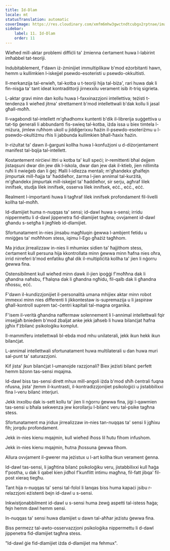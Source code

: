 ```yaml
---
title: Id-Dlam
locale: mt
statusTranslation: automatic
coverImage: https://res.cloudinary.com/xmfm6mhw3gwctndtcubgx2rptnae/image/upload/v1741354419/small_cover_la_gran_rebelion_28716e29d2.webp
sidebar:
    label: 11. Id-Dlam
    order: 11
---
```

Wieħed mill-aktar problemi diffiċli ta' żmienna ċertament huwa l-labirint imħabbel tat-teoriji.

Indubitablement, f'dawn iż-żminijiet immultiplikaw b'mod eżorbitanti hawn, hemm u kullimkien l-iskejjel psewdo-esoteristi u psewdo-okkultisti.

Il-merkanzija tal-erwieħ, tal-kotba u t-teoriji hija tal-biża', rari huwa dak li fin-nisġa ta' tant ideat kontradittorji jirnexxilu verament isib it-triq sigrieta.

L-aktar gravi minn dan kollu huwa l-faxxinazzjoni intellettiva; teżisti t-tendenza li wieħed jitma' strettament b'mod intellettwali b'dak kollu li jasal għall-moħħ.

Il-vagabondi tal-intellett m'għadhomx kuntenti b'dik il-librerija suġġettiva u tat-tip ġenerali li abbundanti fis-swieq tal-kotba, iżda issa u biex timtela l-miżura, jimlew ruħhom ukoll u jiddiġerixxu ħażin il-psewdo-esoteriżmu u l-psewdo-okultiżmu rħis li jabbunda kullimkien bħall-ħaxix ħażin.

Ir-riżultat ta' dawn il-ġarguni kollha huwa l-konfużjoni u d-diżorjentament manifest tal-bqija tal-intellett.

Kostantement nirċievi ittri u kotba ta' kull speċi; ir-remittenti bħal dejjem jistaqsuni dwar din jew dik l-iskola, dwar dan jew dak il-ktieb, jien nillimita ruħi li nwieġeb dan li ġej: Ħalli l-idlezza mentali; m'għandekx għalfejn jimpurtak mill-ħajja ta' ħaddieħor, żarma l-jien annimal tal-kurżità, m'għandekx jimpurtak mill-iskejjel ta' ħaddieħor, sir serju, agħraf lilek innifsek, studja lilek innifsek, osserva lilek innifsek, eċċ., eċċ., eċċ.

Realment l-importanti huwa li tagħraf lilek innifsek profondament fil-livelli kollha tal-moħħ.

Id-dlamijiet huma n-nuqqas ta' sensi; id-dawl huwa s-sensi; irridu nippermettu li d-dawl jippenetra fid-dlamijiet tagħna; ovvjament id-dawl għandu s-setgħa li jegħleb id-dlamijiet.

Sfortunatament in-nies jinsabu magħluqin ġewwa l-ambjent fetidu u mniġġes ta' moħħhom stess, iqimu l-Ego għażiż tagħhom.

Ma jridux jirrealizzaw in-nies li mhumiex sidien ta' ħajjithom stess, ċertament kull persuna hija kkontrollata minn ġewwa minn ħafna nies oħra, irrid nirreferi b'mod enfatiku għal dik il-multipliċità kollha ta' jien li nġorru ġewwa fina.

Ostensibilment kull wieħed minn dawk il-jien ipoġġi f'moħħna dak li għandna naħsbu, f'ħalqna dak li għandna ngħidu, fil-qalb dak li għandna nħossu, eċċ.

F'dawn il-kundizzjonijiet il-personalità umana mhijiex aktar minn robot immexxi minn nies differenti li jikkontestaw is-supremazija u li jaspiraw għall-kontroll suprem taċ-ċentri kapitali tal-magna organika.

F'isem il-verità għandna naffermaw solennement li l-annimal intellettwali fqir imsejjaħ bniedem b'mod żbaljat anke jekk jaħseb li huwa bilanċjat ħafna jgħix f'żbilanċ psikoloġiku komplut.

Il-mammiferu intellettwali bl-ebda mod mhu unilaterali, jekk ikun hekk ikun bilanċjat.

L-annimal intellettwali sfortunatament huwa multilaterali u dan huwa muri sal-punt ta' saturazzjoni.

Kif jista' jkun bilanċjat l-umanojde razzjonali? Biex jeżisti bilanċ perfett hemm bżonn tas-sensi mqajma.

Id-dawl biss tas-sensi dirett mhux mill-angoli iżda b'mod sħiħ ċentrali fuqna nfusna, jista' jtemm il-kuntrasti, il-kontradizzjonijiet psikoloġiċi u jistabbilixxi fina l-veru bilanċ interjuri.

Jekk inxolbu dak is-sett kollu ta' jien li nġorru ġewwa fina, jiġi l-qawmien tas-sensi u bħala sekwenza jew korollarju l-bilanċ veru tal-psike tagħna stess.

Sfortunatament ma jridux jirrealizzaw in-nies tan-nuqqas ta' sensi li jgħixu fih; jorqdu profondament.

Jekk in-nies kienu mqajmin, kull wieħed iħoss lil ħutu fihom infushom.

Jekk in-nies kienu mqajmin, ħutna jħossuna ġewwa fihom.

Allura ovvjament il-gwerer ma jeżistux u l-art kollha tkun verament ġenna.

Id-dawl tas-sensi, li jagħtina bilanċ psikoloġiku veru, jistabbilixxi kull ħaġa f'postha, u dak li qabel kien jidħol f'kunflitt intimu magħna, fil-fatt jibqa' fil-post xieraq tiegħu.

Tant hija n-nuqqas ta' sensi tal-folol li lanqas biss huma kapaċi jsibu r-relazzjoni eżistenti bejn id-dawl u s-sensi.

Inkwistjonabbilment id-dawl u s-sensi huma żewġ aspetti tal-istess ħaġa; fejn hemm dawl hemm sensi.

In-nuqqas ta' sensi huwa dlamijiet u dawn tal-aħħar jeżistu ġewwa fina.

Biss permezz tal-awto-osservazzjoni psikoloġika nippermettu li d-dawl jippenetra fid-dlamijiet tagħna stess.

"Id-dawl ġie fid-dlamijiet iżda d-dlamijiet ma fehmux".


